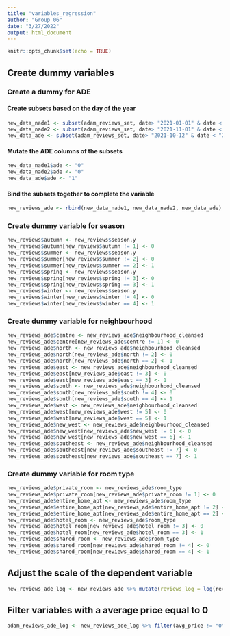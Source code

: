 ```yaml
---
title: "variables_regression"
author: "Group 06"
date: "3/27/2022"
output: html_document
---
```


```r
knitr::opts_chunk$set(echo = TRUE)
```
## Create dummy variables
### Create a dummy for ADE
#### Create subsets based on the day of the year
```r
new_data_nade1 <- subset(adam_reviews_set, date> "2021-01-01" & date < "2021-10-12")
new_data_nade2 <- subset(adam_reviews_set, date> "2021-11-01" & date < "2021-12-31")  
new_data_ade <- subset(adam_reviews_set, date> "2021-10-12" & date < "2021-10-31")
```
#### Mutate the ADE columns of the subsets
```r
new_data_nade1$ade <- "0"
new_data_nade2$ade <- "0"
new_data_ade$ade <- "1"
```
#### Bind the subsets together to complete the variable
```r
new_reviews_ade <- rbind(new_data_nade1, new_data_nade2, new_data_ade)
```
### Create dummy variable for season
```r
new_reviews$autumn <- new_reviews$season.y
new_reviews$autumn[new_reviews$autumn != 1] <- 0
new_reviews$summer <- new_reviews$season.y
new_reviews$summer[new_reviews$summer != 2] <- 0
new_reviews$summer[new_reviews$summer == 2] <- 1
new_reviews$spring <- new_reviews$season.y
new_reviews$spring[new_reviews$spring != 3] <- 0
new_reviews$spring[new_reviews$spring == 3] <- 1
new_reviews$winter <- new_reviews$season.y
new_reviews$winter[new_reviews$winter != 4] <- 0
new_reviews$winter[new_reviews$winter == 4] <- 1
```
### Create dummy variable for neighbourhood
```r
new_reviews_ade$centre <- new_reviews_ade$neighbourhood_cleansed
new_reviews_ade$centre[new_reviews_ade$centre != 1] <- 0
new_reviews_ade$north <- new_reviews_ade$neighbourhood_cleansed
new_reviews_ade$north[new_reviews_ade$north != 2] <- 0
new_reviews_ade$north[new_reviews_ade$north == 2] <- 1
new_reviews_ade$east <- new_reviews_ade$neighbourhood_cleansed
new_reviews_ade$east[new_reviews_ade$east != 3] <- 0
new_reviews_ade$east[new_reviews_ade$east == 3] <- 1
new_reviews_ade$south <- new_reviews_ade$neighbourhood_cleansed
new_reviews_ade$south[new_reviews_ade$south != 4] <- 0
new_reviews_ade$south[new_reviews_ade$south == 4] <- 1
new_reviews_ade$west <- new_reviews_ade$neighbourhood_cleansed
new_reviews_ade$west[new_reviews_ade$west != 5] <- 0
new_reviews_ade$west[new_reviews_ade$west == 5] <- 1
new_reviews_ade$new_west <- new_reviews_ade$neighbourhood_cleansed
new_reviews_ade$new_west[new_reviews_ade$new_west != 6] <- 0
new_reviews_ade$new_west[new_reviews_ade$new_west == 6] <- 1
new_reviews_ade$southeast <- new_reviews_ade$neighbourhood_cleansed
new_reviews_ade$southeast[new_reviews_ade$southeast != 7] <- 0
new_reviews_ade$southeast[new_reviews_ade$southeast == 7] <- 1
```
### Create dummy variable for room type
```r
new_reviews_ade$private_room <- new_reviews_ade$room_type
new_reviews_ade$private_room[new_reviews_ade$private_room != 1] <- 0
new_reviews_ade$entire_home_apt <- new_reviews_ade$room_type
new_reviews_ade$entire_home_apt[new_reviews_ade$entire_home_apt != 2] <- 0
new_reviews_ade$entire_home_apt[new_reviews_ade$entire_home_apt == 2] <- 1
new_reviews_ade$hotel_room <- new_reviews_ade$room_type
new_reviews_ade$hotel_room[new_reviews_ade$hotel_room != 3] <- 0
new_reviews_ade$hotel_room[new_reviews_ade$hotel_room == 3] <- 1
new_reviews_ade$shared_room <- new_reviews_ade$room_type
new_reviews_ade$shared_room[new_reviews_ade$shared_room != 4] <- 0
new_reviews_ade$shared_room[new_reviews_ade$shared_room == 4] <- 1
```
## Adjust the scale of the dependent variable
```r
new_reviews_ade_log <- new_reviews_ade %>% mutate(reviews_log = log(reviews))
```
## Filter variables with a average price equal to 0
```r
adam_reviews_ade_log <- new_reviews_ade_log %>% filter(avg_price != "0")
```